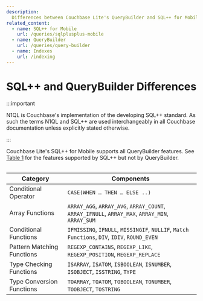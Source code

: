 ```yaml
---
description:
  Differences between Couchbase Lite's QueryBuilder and SQL++ for Mobile
related_content:
  - name: SQL++ for Mobile
    url: /queries/sqlplusplus-mobile
  - name: QueryBuilder
    url: /queries/query-builder
  - name: Indexes
    url: /indexing
---
```


# SQL++ and QueryBuilder Differences

:::important

N1QL is Couchbase's implementation of the developing SQL++ standard. As such the
terms N1QL and SQL++ are used interchangeably in all Couchbase documentation
unless explicitly stated otherwise.

:::

Couchbase Lite's SQL++ for Mobile supports all QueryBuilder features. See
[Table 1](#) for the features supported by SQL++ but not by QueryBuilder.

<Table id={1} title="QueryBuilder Differences">

| Category                   | Components                                                                                                      |
| -------------------------- | --------------------------------------------------------------------------------------------------------------- |
| Conditional Operator       | `CASE(WHEN …​ THEN …​ ELSE ..)`                                                                                 |
| Array Functions            | `ARRAY_AGG`, `ARRAY_AVG`, `ARRAY_COUNT`, `ARRAY_IFNULL`, `ARRAY_MAX`, `ARRAY_MIN`, `ARRAY_SUM`                  |
| Conditional Functions      | `IFMISSING`, `IFNULL`, `MISSINGIF`, `NULLIF`, `Match Functions`, `DIV`, `IDIV`, `ROUND_EVEN` |
| Pattern Matching Functions | `REGEXP_CONTAINS`, `REGEXP_LIKE`, `REGEXP_POSITION`, `REGEXP_REPLACE`                                           |
| Type Checking Functions    | `ISARRAY`, `ISATOM`, `ISBOOLEAN`, `ISNUMBER`, `ISOBJECT`, `ISSTRING`, `TYPE`                                    |
| Type Conversion Functions  | `TOARRAY`, `TOATOM`, `TOBOOLEAN`, `TONUMBER`, `TOOBJECT`, `TOSTRING`                                            |

</Table>
